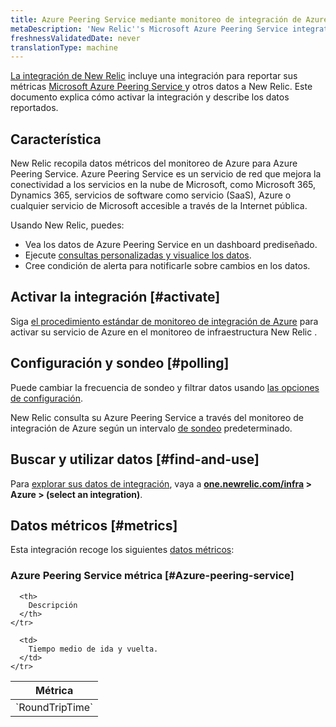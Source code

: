 ```yaml
---
title: Azure Peering Service mediante monitoreo de integración de Azure
metaDescription: 'New Relic''s Microsoft Azure Peering Service integration: what data it reports and how to enable it.'
freshnessValidatedDate: never
translationType: machine
---
```


[La integración de New Relic](/docs/infrastructure/introduction-infra-monitoring) incluye una integración para reportar sus métricas [Microsoft Azure Peering Service ](https://learn.microsoft.com/en-us/azure/peering-service/)y otros datos a New Relic. Este documento explica cómo activar la integración y describe los datos reportados.

## Característica

New Relic recopila datos métricos del monitoreo de Azure para Azure Peering Service. Azure Peering Service es un servicio de red que mejora la conectividad a los servicios en la nube de Microsoft, como Microsoft 365, Dynamics 365, servicios de software como servicio (SaaS), Azure o cualquier servicio de Microsoft accesible a través de la Internet pública.

Usando New Relic, puedes:

* Vea los datos de Azure Peering Service en un dashboard prediseñado.
* Ejecute [consultas personalizadas y visualice los datos](/docs/infrastructure/integrations-getting-started/getting-started/use-integration-data-new-relic-insights).
* Cree condición de alerta para notificarle sobre cambios en los datos.

## Activar la integración [#activate]

Siga [el procedimiento estándar de monitoreo de integración de Azure](/docs/infrastructure/microsoft-azure-integrations/azure-integrations-list/azure-monitor) para activar su servicio de Azure en el monitoreo de infraestructura New Relic .

## Configuración y sondeo [#polling]

Puede cambiar la frecuencia de sondeo y filtrar datos usando [las opciones de configuración](/docs/infrastructure/microsoft-azure-integrations/azure-integrations-list/azure-monitor/#settings).

New Relic consulta su Azure Peering Service a través del monitoreo de integración de Azure según un intervalo [de sondeo](/docs/infrastructure/microsoft-azure-integrations/azure-integrations-list/azure-monitor/#settings) predeterminado.

## Buscar y utilizar datos [#find-and-use]

Para [explorar sus datos de integración](/docs/infrastructure/integrations/find-use-infrastructure-integration-data), vaya a <DNT>**[one.newrelic.com/infra](https://one.newrelic.com/infra) &gt; Azure &gt; (select an integration)**</DNT>.

## Datos métricos [#metrics]

Esta integración recoge los siguientes [datos métricos](/docs/infrastructure/integrations-getting-started/getting-started/understand-integration-data-data-types#metric):

### Azure Peering Service métrica [#Azure-peering-service]

<table>
  <thead>
    <tr>
      <th style={{ width: "300px" }}>
        Métrica
      </th>

      <th>
        Descripción
      </th>
    </tr>
  </thead>

  <tbody>
    <tr>
      <td>
        `RoundTripTime`
      </td>

      <td>
        Tiempo medio de ida y vuelta.
      </td>
    </tr>
  </tbody>
</table>